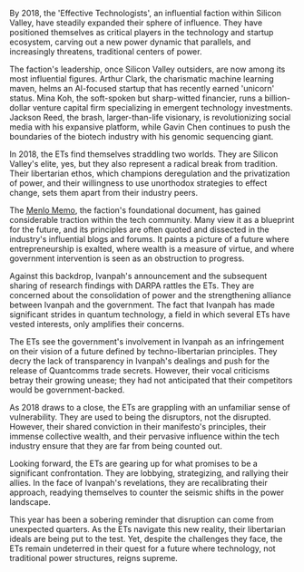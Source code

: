 By 2018, the 'Effective Technologists', an influential faction within Silicon Valley, have steadily expanded their sphere of influence. They have positioned themselves as critical players in the technology and startup ecosystem, carving out a new power dynamic that parallels, and increasingly threatens, traditional centers of power.

The faction's leadership, once Silicon Valley outsiders, are now among its most influential figures. Arthur Clark, the charismatic machine learning maven, helms an AI-focused startup that has recently earned 'unicorn' status. Mina Koh, the soft-spoken but sharp-witted financier, runs a billion-dollar venture capital firm specializing in emergent technology investments. Jackson Reed, the brash, larger-than-life visionary, is revolutionizing social media with his expansive platform, while Gavin Chen continues to push the boundaries of the biotech industry with his genomic sequencing giant.

In 2018, the ETs find themselves straddling two worlds. They are Silicon Valley's elite, yes, but they also represent a radical break from tradition. Their libertarian ethos, which champions deregulation and the privatization of power, and their willingness to use unorthodox strategies to effect change, sets them apart from their industry peers.

The [Menlo Memo](menlo-manifesto), the faction's foundational document, has gained considerable traction within the tech community. Many view it as a blueprint for the future, and its principles are often quoted and dissected in the industry's influential blogs and forums. It paints a picture of a future where entrepreneurship is exalted, where wealth is a measure of virtue, and where government intervention is seen as an obstruction to progress.

Against this backdrop, Ivanpah's announcement and the subsequent sharing of research findings with DARPA rattles the ETs. They are concerned about the consolidation of power and the strengthening alliance between Ivanpah and the government. The fact that Ivanpah has made significant strides in quantum technology, a field in which several ETs have vested interests, only amplifies their concerns.

The ETs see the government's involvement in Ivanpah as an infringement on their vision of a future defined by techno-libertarian principles. They decry the lack of transparency in Ivanpah's dealings and push for the release of Quantcomms trade secrets. However, their vocal criticisms betray their growing unease; they had not anticipated that their competitors would be government-backed.

As 2018 draws to a close, the ETs are grappling with an unfamiliar sense of vulnerability. They are used to being the disruptors, not the disrupted. However, their shared conviction in their manifesto's principles, their immense collective wealth, and their pervasive influence within the tech industry ensure that they are far from being counted out.

Looking forward, the ETs are gearing up for what promises to be a significant confrontation. They are lobbying, strategizing, and rallying their allies. In the face of Ivanpah's revelations, they are recalibrating their approach, readying themselves to counter the seismic shifts in the power landscape.

This year has been a sobering reminder that disruption can come from unexpected quarters. As the ETs navigate this new reality, their libertarian ideals are being put to the test. Yet, despite the challenges they face, the ETs remain undeterred in their quest for a future where technology, not traditional power structures, reigns supreme.
